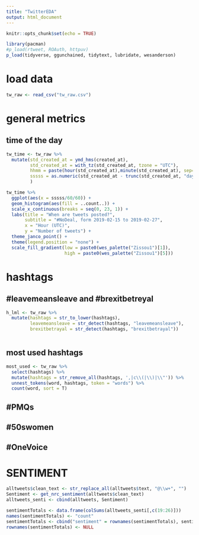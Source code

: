 ```yaml
---
title: "TwitterEDA"
output: html_document
---
```


```r
knitr::opts_chunk$set(echo = TRUE)

library(pacman)
#p_load(rtweet, ROAuth, httpuv)
p_load(tidyverse, ggunchained, tidytext, lubridate, wesanderson)
```

# load data
```r
tw_raw <- read_csv("tw_raw.csv")
```


# general metrics
## time of the day
```r
tw_time <- tw_raw %>%
  mutate(std_created_at = ymd_hms(created_at),
         std_created_at = with_tz(std_created_at, tzone = "UTC"),
         hhmm = paste(hour(std_created_at),minute(std_created_at), sep=":"),
         sssss = as.numeric(std_created_at - trunc(std_created_at, "days"))
         )

tw_time %>%
  ggplot(aes(x = sssss/60/60)) +
  geom_histogram(aes(fill = ..count..)) +
  scale_x_continuous(breaks = seq(0, 23, 1)) +
  labs(title = "When are tweets posted?",
       subtitle = "#NoDeal, form 2019-02-15 to 2019-02-27",
       x = "Hour (UTC)", 
       y = "Number of tweets") +
  theme_janco_point() +
  theme(legend.position = "none") +
  scale_fill_gradient(low = paste0(wes_palette("Zissou1")[1]), 
                      high = paste0(wes_palette("Zissou1")[5]))
```



# hashtags
## #leavemeansleave and #brexitbetreyal
```r
h_lml <- tw_raw %>%
  mutate(hashtags = str_to_lower(hashtags),
         leavemeansleave = str_detect(hashtags, "leavemeansleave"),
         brexitbetrayal = str_detect(hashtags, "brexitbetrayal"))
```

```r

```



## most used hashtags
```r
most_used <- tw_raw %>%
  select(hashtags) %>%
  mutate(hashtags = str_remove_all(hashtags, ',|c\\(|\\)|\\"')) %>%
  unnest_tokens(word, hashtags, token = "words") %>%
  count(word, sort = T)

```


## #PMQs

## #50swomen

## #OneVoice


# SENTIMENT
```r
alltweets$clean_text <- str_replace_all(alltweets$text, "@\\w+", "")
Sentiment <- get_nrc_sentiment(alltweets$clean_text)
alltweets_senti <- cbind(alltweets, Sentiment)

sentimentTotals <- data.frame(colSums(alltweets_senti[,c(19:26)]))
names(sentimentTotals) <- "count"
sentimentTotals <- cbind("sentiment" = rownames(sentimentTotals), sentimentTotals)
rownames(sentimentTotals) <- NULL
```

